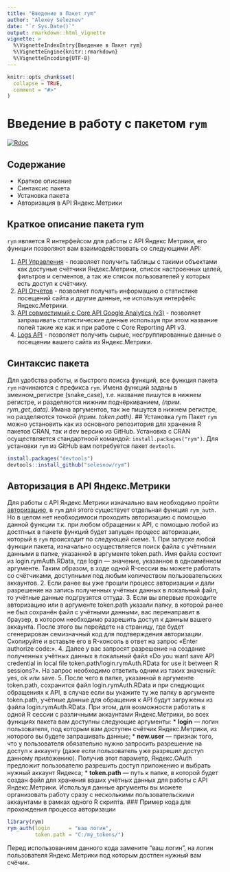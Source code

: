 ---
title: "Введение в Пакет rym"
author: "Alexey Seleznev"
date: "`r Sys.Date()`"
output: rmarkdown::html_vignette
vignette: >
  %\VignetteIndexEntry{Введение в Пакет rym}
  %\VignetteEngine{knitr::rmarkdown}
  %\VignetteEncoding{UTF-8}
---

```{r setup, include = FALSE}
knitr::opts_chunk$set(
  collapse = TRUE,
  comment = "#>"
)
```

# Введение в работу с пакетом `rym`

[![Rdoc](http://www.rdocumentation.org/badges/version/rym)](https://www.rdocumentation.org/packages/rym)

## Содержание

* Краткое описание
* Синтаксис пакета
* Установка пакета
* Авторизация в API Яндекс.Метрики

## Краткое описание пакета rym

`rym` является R интерфейсом для работы с API Яндекс Метрики, его функции позволяют вам взаимодействовать со следующими API:

1. [API Управления](https://tech.yandex.ru/metrika/doc/api2/management/intro-docpage/) - позволяет получить таблицы с такими объектами как достуные счётчики Яндекс.Метрики, список настроенных целей, фильтров и сегментов, а так же список пользователей у которых есть доступ к счётчику.
2. [API Отчётов](https://tech.yandex.ru/metrika/doc/api2/api_v1/intro-docpage/) - позволяет получать информацию о статистике посещений сайта и другие данные, не используя интерфейс Яндекс.Метрики.
3. [API совместимый с Core API Google Analytics (v3)](https://tech.yandex.ru/metrika/doc/api2/ga/intro-docpage/) - позволяет запрашивать статистические данные используя при этом название полей такие же как и при работе с Core Reporting API v3.
4. [Logs API](https://tech.yandex.ru/metrika/doc/api2/logs/intro-docpage/) - позволяет получить сырые, несгруппированные данные о посещении вашего сайта из Яндекс.Метрики.

## Синтаксис пакета

Для удобства работы, и быстрого поиска функций, все функция пакета `rym` начинаются с префикса `rym`. 
Имена функций заданы в змеином_регистре (snake_case), т.е. название пишутся в нижнем регистре, и разделяются нижним подчёркиванием, *(прим. rym_get_data)*.
Имана аргументов, так же пишутся в нижнем регистре, но разделяются точкой *(прим. token.path)*.
## Установка rym
Пакет `rym` можно установить как из основного репозитория для хранения R пакетов CRAN, так и dev версию из GitHub.
Установка с CRAN осуществляется стандартноой командой: `install.packages("rym")`.
Для установки `rym` из GitHub вам потребуется пакет `devtools`.
```r
install.packages("devtools")
devtools::install_github("selesnow/rym")
```
## Авторизация в API Яндекс.Метрики
Для работы с API Яндекс.Метрики изначально вам необходимо пройти [авторизацию](https://tech.yandex.ru/metrika/doc/api2/intro/authorization-docpage/), в `rym` для этого существует отдельная функция `rym_auth`. Но в целом нет необходимоси проходить авторизацию с помощью данной функции т.к. при любом обращении к API, с помощью любой из достпных в пакете функций будет запущен процесс авторизации, который в `rym` происходит по следующей схеме.
1. При запуске любой функции пакета, изначально осуществляется поиск файла с учётными данными в папке, указанной в аргументе token.path. Имя файла состоит из login.rymAuth.RData, где login — значение, указанное в одноимённом аргументе. Таким образом, в ходе одной R-сессии вы можете работать со счётчиками, доступными под любым количеством пользовательских аккаунтов.
2. Если ранее вы уже прошли процесс авторизации и дали разрешение на запись полученных учётных данных в локальный файл, то учётные данные подгрузятся оттуда.
3. Если вы впервые проходите авторизацию или в аргументе token.path указали папку, в которой ранее не был сохранён файл с учётными данными, вас перенаправит в браузер, в котором необходимо разрешить доступ к данным вашего аккаунта. После этого вы перейдете на страницу, где будет сгенерирован семизначный код для подтверждения авторизации. Скопируйте и вставьте его в R-консоль в ответ на запрос «Enter authorize code:».
4. Далее у вас запросят разрешение на создание полученных учётных данных в локальный файл «Do you want save API credential in local file token.path/login.rymAuth.RData for use it between R sessions?». На запрос необходимо ответить одним из таких значений: yes, ok или save.
5. После чего в папке, указанной в аргументе token.path, сохранится файл login.rymAuth.RData и при следующих обращениях к API, в случае если вы укажите ту же папку в аргументе token.path, учётные данные для обращения к API будут загружены из файла  login.rymAuth.RData.
При этом, для возможности работать в одной R сессии с различными аккаунтами Яндекс.Метрики, во всех функциях пакета вам доступны следующие аргументы:
* **login** — логин пользователя, под которым вам доступен счётчик Яндекс.Метрики, из которого вы будете запрашивать данные;
* **new.user** — признак того, что у пользователя обязательно нужно запросить разрешение на доступ к аккаунту (даже если пользователь уже разрешил доступ данному приложению). Получив этот параметр, Яндекс.OAuth предложит пользователю разрешить доступ приложению и выбрать нужный аккаунт Яндекса;
* **token.path** — путь к папке, в которой будет создан файл для хранения ваших учётных данных для работы с API Яндекс.Метрики.
Используя данные аргументы вы можете организовать работу сразу с несколькими пользовательскими аккаунтами в рамках одного R скрипта.
### Пример кода для прохождения процесса авторизации
```r
library(rym)
rym_auth(login      = "ваш логин",
         token.path = "C:/my_tokens/")
```
Перед использованием данного кода замените "ваш логин", на логин пользователя Яндекс.Метрики под которым достпен нужный вам счёчик.